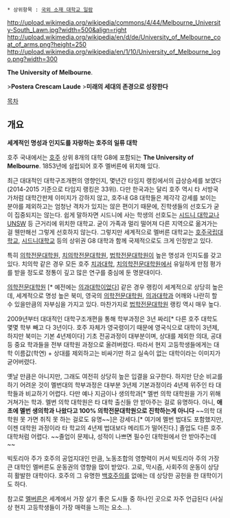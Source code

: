  * 상위항목 : [[국외 소재 대학교 일람]]

http://upload.wikimedia.org/wikipedia/commons/4/44/Melbourne_University-South_Lawn.jpg?width=500&align=right
http://upload.wikimedia.org/wikipedia/en/d/de/University_of_Melbourne_coat_of_arms.png?height=250
http://upload.wikimedia.org/wikipedia/en/1/10/University_of_Melbourne_logo.png?width=300

'''The University of Melbourne'''.

>'''Postera Crescam Laude'''
>'''미래의 세대의 존경으로 성장한다'''

[[목차]]

== 개요 ==

'''세계적인 명성과 인지도를 자랑하는 호주의 일류 대학'''

호주 국내에서는 [[호주]] 상위 8개의 대학 G8에 포함되는 '''The University of Melbourne'''. 1853년에 설립되어 호주 멜버른에 위치해 있다.

최근 대대적인 대학구조개편의 영향인지, 몇년간 타임지 랭킹에서의 급상승세를 보였다 (2014-2015 기준으로 타임지 랭킹은 33위). 다만 한국과는 달리 호주 역시 타 서방국가처럼 대학간판제 이미지가 강하지 않고, 호주내 G8 대학들은 제각각 강세를 보이는 분야를 제외하고는 엄청난 격차가 있지는 않은 편이기 때문에, 진학생들의 선호도가 굳이 집중되지는 않는다. 쉽게 말하자면 시드니에 사는 학생의 선호도는 [[시드니 대학교]]나 [[UNSW]] 등 근거리에 위치한 대학교. 굳이 가족과 멀리 떨어져 다른 지역으로 옮겨가는 걸 웬만해선 그렇게 선호하지 않는다. 그렇지만 세계적으로 멜버른 대학교는 [[호주국립대학교]], [[시드니대학교]] 등의 상위권 G8 대학과 함께 국제적으로도 크게 인정받고 있다.  

특히 [[의학전문대학원]], [[치의학전문대학원]], [[법학전문대학원]]이 높은 명성과 인지도를 갖고 있다. 치의학 같은 경우 모든 호주 [[치과대학]], [[치의학전문대학원]]에서 유일하게 만점 평가를 받을 정도로 정통이 깊고 많은 연구를 중심에 둔 명문대이다.

[[의학전문대학원]] [* 예전에는 [[의과대학]]이었다] 같은 경우 랭킹이 세계적으로 상당히 높은데, 세계적으로 명성 높은 북미, 영국의 [[의학전문대학원]], [[의과대학]]과 어깨와 나란히 할 수 있을만큼의 자부심을 가지고 있다. 마찬가지로 [[법학전문대학원]] 랭킹 역시 매우 높다.

2009년부터 대대적인 대학구조개편을 통해 학부과정은 3년 짜리[* 다른 호주 대학도 몇몇 학부 빼고 다 3년이다. 호주 자체가 영국령이기 때문에 영국식으로 대학이 3년제, 하지만 북미는 기본 4년제이다] 기초 전공과정이 대부분이며, 상대를 제외한 의대, 공대등 중요 학과들을 전부 대학원 과정으로 올려버렸다. 따라서 현지 고등학생들에게는 대학 이름값(학연) + 상대를 제외하고는 비싸기만 하고 실속이 없는 대학이라는 이미지가 굳어버렸다.

옛날 만큼은 아니지만, 그래도 여전히 상당히 높은 입결을 요구한다. 하지만 단순 비교를 하기 어려운 것이 멜번대의 학부과정은 대부분 3년제 기본과정이라 4년제 위주인 타 대학들과 비교하기 어렵다. 다만 예나 지금이나 생의학과[* 멜번 의학 대학원을 가기 위해 거쳐가는 학과. 멜번 의학 대학원은 타 대학 출신들 안 받아주는 걸로 유명하다. 아니, '''애초에 멜번 생의학과 나왔다고 100% 의학전문대학원으로 진학하는게 아니다''' ~~의학 대학원 못 가면 취직 못 하는 걸로도 유명~~]은 강세다.[* 여기에 멜번 법대도 포함했지만, 이젠 대학원 과정이라 타 학교의 4년제 법대보다 메리트가 떨어진다.] 졸업도 다른 호주 대학처럼 어렵다. ~~졸업이 문제냐, 성적이 나쁘면 필수인 대학원에서 안 받아주는데~~

빅토리아 주가 호주의 공업지대인 만큼, 노동조합의 영향력이 커서 빅토리아 주의 가장 큰 대학인 멜버른도 운동권의 영향을 많이 받았다. 고로, 막시즘, 사회주의 운동이 상당히 활발한 대학이다. 호주의 그 유명한 [[백호주의]]를 없애는 데 상당한 공헌을 한 대학이기도 하다.

참고로 [[멜버른]]은 세계에서 가장 살기 좋은 도시들 중 하나인 곳으로 자주 언급된다 (사실상 현지 고등학생들이 가장 매력을 느끼는 요소...).
